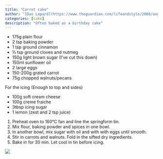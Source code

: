 ```yaml
---
title: "Carrot cake"
author: "[Dan Lepard](https://www.theguardian.com/lifeandstyle/2008/aug/02/baking.dessert)"
categories: [cake]
description: "Often baked as a birthday cake"
---
```


* 175g plain flour
* 2 tsp baking powder
* 1 tsp ground cinnamon
* ½ tsp ground cloves and nutmeg
* 150g light brown sugar (I've cut this down)
* 150ml sunflower oil
* 2 large eggs
* 150-200g grated carrot
* 75g chopped walnuts/pecans

For the icing (Enough to top and sides)

* 100g soft cream cheese
* 100g creme fraiche
* 3tbsp icing sugar
* 1 lemon (zest and 2 tsp juice)

1. Preheat oven to 160°C fan and line the springform tin.
1. Mix flour, baking powder and spices in one bowl. 
1. In another bowl, mix sugar with oil and with with eggs until smooth.
1. Stir in carrots and walnuts. Fold in the sifted dry ingredients.
1. Bake in for 30  min. Let cool in tin before icing.

![](carrot-cake.png)